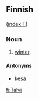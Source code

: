 ==Finnish==
([[Wiktionary:Finnish_index_t|index T]])

===Noun===

# [[winter]].

====Antonyms====

*[[kesä]]

[[fi:Talvi]]